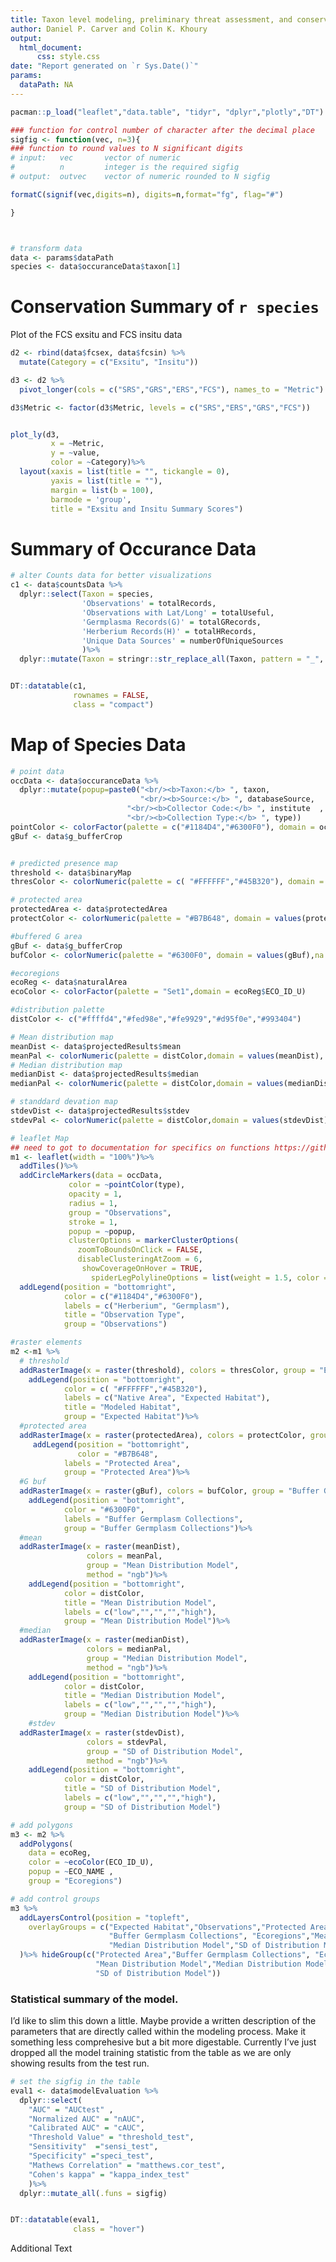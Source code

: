 ```yaml
---
title: Taxon level modeling, preliminary threat assessment, and conservation gap analysis summary
author: Daniel P. Carver and Colin K. Khoury 
output:
  html_document:
      css: style.css
date: "Report generated on `r Sys.Date()`"
params:
  dataPath: NA
---
```



```r
pacman::p_load("leaflet","data.table", "tidyr", "dplyr","plotly","DT")

### function for control number of character after the decimal place 
sigfig <- function(vec, n=3){ 
### function to round values to N significant digits
# input:   vec       vector of numeric
#          n         integer is the required sigfig  
# output:  outvec    vector of numeric rounded to N sigfig

formatC(signif(vec,digits=n), digits=n,format="fg", flag="#") 

} 



# transform data
data <- params$dataPath
species <- data$occuranceData$taxon[1]
```

# Conservation Summary of `r species`

Plot of the FCS exsitu and FCS insitu data 

```r
d2 <- rbind(data$fcsex, data$fcsin) %>%
  mutate(Category = c("Exsitu", "Insitu"))

d3 <- d2 %>%
  pivot_longer(cols = c("SRS","GRS","ERS","FCS"), names_to = "Metric")

d3$Metric <- factor(d3$Metric, levels = c("SRS","ERS","GRS","FCS"))


plot_ly(d3,
         x = ~Metric,
         y = ~value,
         color = ~Category)%>%
  layout(xaxis = list(title = "", tickangle = 0),
         yaxis = list(title = ""),
         margin = list(b = 100),
         barmode = 'group',
         title = "Exsitu and Insitu Summary Scores")
```

# Summary of Occurance Data 
```r
# alter Counts data for better visualizations
c1 <- data$countsData %>%
  dplyr::select(Taxon = species,
                'Observations' = totalRecords,
                'Observations with Lat/Long' = totalUseful, 
                'Germplasma Records(G)' = totalGRecords,
                'Herberium Records(H)' = totalHRecords,
                'Unique Data Sources' = numberOfUniqueSources
                )%>%
  dplyr::mutate(Taxon = stringr::str_replace_all(Taxon, pattern = "_", replacement = " "))


DT::datatable(c1,
              rownames = FALSE,
              class = "compact")

```

# Map of Species Data 

```r

# point data
occData <- data$occuranceData %>%
  dplyr::mutate(popup=paste0("<br/><b>Taxon:</b> ", taxon,
                             "<br/><b>Source:</b> ", databaseSource,
                          "<br/><b>Collector Code:</b> ", institute  ,
                          "<br/><b>Collection Type:</b> ", type))
pointColor <- colorFactor(palette = c("#1184D4","#6300F0"), domain = occData$type)
gBuf <- data$g_bufferCrop


# predicted presence map
threshold <- data$binaryMap
thresColor <- colorNumeric(palette = c( "#FFFFFF","#45B320"), domain = values(threshold), na.color = "transparent")

# protected area
protectedArea <- data$protectedArea
protectColor <- colorNumeric(palette = "#B7B648", domain = values(protectedArea), na.color = "transparent")

#buffered G area
gBuf <- data$g_bufferCrop
bufColor <- colorNumeric(palette = "#6300F0", domain = values(gBuf),na.color = "transparent")

#ecoregions
ecoReg <- data$naturalArea
ecoColor <- colorFactor(palette = "Set1",domain = ecoReg$ECO_ID_U)

#distribution palette 
distColor <- c("#ffffd4","#fed98e","#fe9929","#d95f0e","#993404")

# Mean distribution map 
meanDist <- data$projectedResults$mean
meanPal <- colorNumeric(palette = distColor,domain = values(meanDist), na.color = "transparent")
# Median distribution map 
medianDist <- data$projectedResults$median
medianPal <- colorNumeric(palette = distColor,domain = values(medianDist), na.color = "transparent")

# standdard devation map 
stdevDist <- data$projectedResults$stdev
stdevPal <- colorNumeric(palette = distColor,domain = values(stdevDist), na.color = "transparent")
```

```r
# leaflet Map
## need to got to documentation for specifics on functions https://github.com/Leaflet/Leaflet.markercluster
m1 <- leaflet(width = "100%")%>%
  addTiles()%>%
  addCircleMarkers(data = occData,
             color = ~pointColor(type),
             opacity = 1,
             radius = 1,
             group = "Observations",
             stroke = 1,
             popup = ~popup,
             clusterOptions = markerClusterOptions(
               zoomToBoundsOnClick = FALSE,
               disableClusteringAtZoom = 6,
                showCoverageOnHover = TRUE,
                  spiderLegPolylineOptions = list(weight = 1.5, color = "#08FE62", opacity = 0.5)))%>%
  addLegend(position = "bottomright",
            color = c("#1184D4","#6300F0"),
            labels = c("Herberium", "Germplasm"),
            title = "Observation Type",
            group = "Observations")
```

```r
#raster elements
m2 <-m1 %>%
  # threshold 
  addRasterImage(x = raster(threshold), colors = thresColor, group = "Expected Habitat", method = "ngb")%>%
    addLegend(position = "bottomright",
            color = c( "#FFFFFF","#45B320"),
            labels = c("Native Area", "Expected Habitat"),
            title = "Modeled Habitat",
            group = "Expected Habitat")%>%
  #protected area
  addRasterImage(x = raster(protectedArea), colors = protectColor, group = "Protected Area", method = "ngb")%>%
     addLegend(position = "bottomright",
               color = "#B7B648",
            labels = "Protected Area",
            group = "Protected Area")%>%
  #G buf
  addRasterImage(x = raster(gBuf), colors = bufColor, group = "Buffer Germplasm Collections", method = "ngb")%>%
    addLegend(position = "bottomright",
            color = "#6300F0",
            labels = "Buffer Germplasm Collections",
            group = "Buffer Germplasm Collections")%>%
  #mean 
  addRasterImage(x = raster(meanDist), 
                 colors = meanPal,
                 group = "Mean Distribution Model",
                 method = "ngb")%>%
    addLegend(position = "bottomright",
            color = distColor,
            title = "Mean Distribution Model",
            labels = c("low","","","","high"),
            group = "Mean Distribution Model")%>%
  #median 
  addRasterImage(x = raster(medianDist), 
                 colors = medianPal,
                 group = "Median Distribution Model",
                 method = "ngb")%>%
    addLegend(position = "bottomright",
            color = distColor,
            title = "Median Distribution Model",
            labels = c("low","","","","high"),
            group = "Median Distribution Model")%>%
    #stdev 
  addRasterImage(x = raster(stdevDist), 
                 colors = stdevPal,
                 group = "SD of Distribution Model",
                 method = "ngb")%>%
    addLegend(position = "bottomright",
            color = distColor,
            title = "SD of Distribution Model",
            labels = c("low","","","","high"),
            group = "SD of Distribution Model")
```

```r
# add polygons
m3 <- m2 %>%
  addPolygons(
    data = ecoReg,
    color = ~ecoColor(ECO_ID_U),
    popup = ~ECO_NAME ,
    group = "Ecoregions")

# add control groups
m3 %>%
  addLayersControl(position = "topleft",
    overlayGroups = c("Expected Habitat","Observations","Protected Area",
                      "Buffer Germplasm Collections", "Ecoregions","Mean Distribution Model",
                      "Median Distribution Model","SD of Distribution Model")
  )%>% hideGroup(c("Protected Area","Buffer Germplasm Collections", "Ecoregions",
                   "Mean Distribution Model","Median Distribution Model",
                   "SD of Distribution Model"))


```

### Statistical summary of the model. 

I'd like to slim this down a little. Maybe provide a written description of the parameters that are directly called within the modeling process. Make it something less comprehesive but a bit more digestable. 
Currently I've just dropped all the model training statistic from the table as we are only showing results from the test run. 

```r
# set the sigfig in the table
eval1 <- data$modelEvaluation %>%
  dplyr::select(
    "AUC" = "AUCtest" ,
    "Normalized AUC" = "nAUC",
    "Calibrated AUC" = "cAUC",
    "Threshold Value" = "threshold_test",
    "Sensitivity"  ="sensi_test",
    "Specificity" ="speci_test", 
    "Mathews Correlation" = "matthews.cor_test",
    "Cohen's kappa" = "kappa_index_test" 
    )%>%
  dplyr::mutate_all(.funs = sigfig)


DT::datatable(eval1,
              class = "hover")
```

Additional Text



